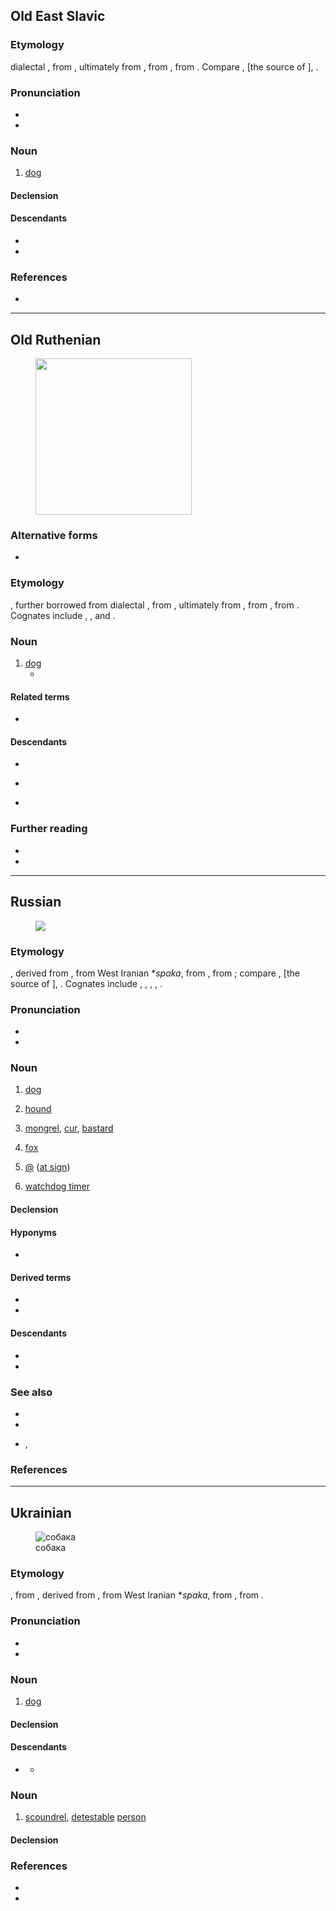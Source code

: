 ==Old East Slavic==

===Etymology===
{{bor+|orv|MIr.}} dialectal {{m|und|*sabāka-}}, from {{der|orv|ira-mpr-pro|*spā́kəh}}, ultimately from {{der|orv|ira-pro|*cwā́}}, from {{der|orv|iir-pro|*ćwā́}}, from {{der|orv|ine-pro|*ḱwṓ}}. Compare {{cog|gbz|tr=sabah}}, {{cog|xme-old|σπάκα|tr=spā́kəʰ}} [the source of {{cog|xcl|ասպակ||dog}}], {{cog|ae|𐬯𐬞𐬀𐬐𐬀|t=dog-like}}.

===Pronunciation===
* {{IPA|orv|/soˈbaka/}}
* {{hyph|orv|со|ба|ка}}

===Noun===
{{orv-noun|m}}

# [[dog]]

====Declension====
{{orv-decl-noun-a|соба|к}}

====Descendants====
* {{desctree|zle-ort|собака|alt=соба́ка|g=mf|t=dog}}
* {{desctree|ru|соба́ка|g=f|t=dog; hound}}

===References===
* {{R:orv:Sreznevsky|собака|455|3}}

----

==Old Ruthenian==
[[Image:YellowLabradorLooking new.jpg|thumb|250px|{{lang|zle-ort|соба́ка}}]]

===Alternative forms===
* {{alt|zle-ort|сабака|alt1=саба́ка||zle-obe}}

===Etymology===
{{inh+|zle-ort|orv|собака|соба́ка}}, further borrowed from {{der|zle-ort|MIr.}} dialectal {{m|und|*sabāka-}}, from {{der|zle-ort|ira-mpr-pro|*spā́kəh}}, ultimately from {{der|zle-ort|ira-pro|*cwā́}}, from {{der|zle-ort|iir-pro|*ćwā́}}, from {{der|zle-ort|ine-pro|*ḱwṓ}}. Cognates include {{cog|ru|соба́ка}}, {{cog|xme-old|σπάκα|tr=spā́kəʰ}}, {{cog|xcl|ասպակ}} and {{cog|ae|𐬯𐬞𐬀𐬐𐬀}}.

===Noun===
{{zle-ort-noun|head=соба́ка|mf-an|gen=|pl=|genpl=|adj=собачїй|dim=собачка}}

# [[dog]]
#* {{uxi|zle-ort|к озерꙋ з неводомъ ехати волно а '''собаки''' емꙋ не брати|t=}}
#: {{syn|zle-ort|песъ}}

====Related terms====
* {{l|zle-ort|собачникъ|соба́чникъ}}

====Descendants====
* {{desc|be|саба́ка|g=m}}
* {{desc|rue|соба́ка|g=f}} {{q|rare}}
* {{desctree|uk|соба́ка|g=mf}}

===Further reading===
* {{R:zle-ouk:SSUM|собака|365|2}}
* {{R:zle-obe:HSBM|собака, сабака|20|32|url=sobaka}}

{{c|zle-ort|Canids|Dogs‎}}

----

==Russian==
{{wikipedia|lang=ru}}
[[File:Laika.jpg|thumb|{{lang|ru|Соба́ка}}]]

===Etymology===
{{inh+|ru|orv|собака}}, derived from {{der|ru|MIr.}} {{m|und|*sabāka-}}, from West Iranian *''spaka'', from {{der|ru|ira-pro|*cwā́}}, from {{der|ru|ine-pro|*ḱwṓ}}; compare {{noncog|gbz|tr=sabah}}, {{noncog|xme-old|σπάκα|tr=spā́kəʰ}} [the source of {{noncog|xcl|ասպակ||dog}}], {{cog|ae|𐬯𐬞𐬀𐬐𐬀|t=dog-like}}. Cognates include {{cog|uk|соба́ка}}, {{cog|be|саба́ка}}, {{cog|pl|sobaka}} {{i|dialectal}}, {{cog|csb|sobaka||bitch (female dog); dissolute man}}, {{cog|sa|शुनक|tr=śunaka}}.

===Pronunciation===
* {{ru-IPA|соба́ка}}
* {{audio|ru|Ru-{{PAGENAME}}.ogg|Audio}}

===Noun===
{{ru-noun+|соба́ка|a=an|adj=соба́чий|dim=соба́чка}}

# [[dog]]
#: {{syn|ru|пёс}}
#: {{uxi|ru|[[сторожевой|сторожева́я]] '''соба́ка'''|[[watchdog]]}}
#: {{uxi|ru|[[дворовый|дворо́вая]] '''соба́ка'''|[[cur]], [[mongrel]], [[mutt]]}}
#: {{uxi|ru|[[вот|Вот]] [[где]] '''соба́ка''' [[зарывать|зарыта]]!|Now I see it!}}
#: {{uxi|ru|[[он|Его́]] [[каждый|ка́ждая]] '''соба́ка''' [[знать|зна́ет]]|Everyone knows him.|lit=Every dog knows him}}
#: {{uxi|ru|голо́дный как '''соба́ка'''|as hungry as a dog; [[wolfish]], [[rapacious]]}}
#: {{uxi|ru|замёрзнуть как '''соба́ка'''|to be chilled to the marrow}}
#: {{uxi|ru|[[злой как соба́ка]]|mad as hell|lit=vicious as a dog}}
#: {{uxi|ru|ну́жный как '''соба́ке''' пя́тая нога́|needed like a hole in the head|lit=needed like a dog needs a fifth leg}}
#: {{uxi|ru|[[соба́ка на се́не]]|[[dog in the manger]]}}
#: {{uxi|ru|[[соба́ку съесть]]|to know something inside out}}
#: {{uxi|ru|[[уста́ть как соба́ка]]|to be [[dog-tired]]}}
# [[hound]]
#: {{uxi|ru|соба́ка-[[ище́йка]]|[[bloodhound]]}}
# {{lb|ru|pejorative|figuratively}} [[mongrel]], [[cur]], [[bastard]] {{gloss|a detestable person}}
# {{lb|ru|colloquial|figuratively}} [[fox]] {{gloss|a clever, capable person}}
# {{lb|ru|Internet}} [[@]] ([[at sign]])
# {{lb|ru|computing|_|slang}} [[watchdog timer]]

====Declension====
{{ru-noun-table|соба́ка|a=an}}
{{ru-noun-table|соба́ка|a=an|old=1}}

====Hyponyms====
* {{l|ru|дворня́га}}

====Derived terms====
* {{l|ru|по-соба́чьи}}
* {{l|ru|соба́читься}}

====Descendants====
* {{desc|ale|sabaakax|bor=1}}
* {{desc|yux|тоукэ|bor=1}}

===See also===
* {{l|ru|конура́}}
* {{l|ru|щено́к}}
* {{l|ru|су́ка}}, {{l|ru|кобе́ль}}

===References===
{{R:ru:Vasmer}}
<references/>

{{topics|ru|Dogs}}

----

==Ukrainian==
{{wikipedia|lang=uk}}
[[Image:Kintamani.jpg|thumb|собака]]

===Etymology===
{{inh+|uk|zle-ort|собака|соба́ка}}, from {{inh|uk|orv|собака}}, derived from {{der|uk|MIr.}} {{m|und|*sabāka-}}, from West Iranian *''spaka'', from {{der|uk|ira-pro|*cwā́}}, from {{der|uk|ine-pro|*ḱwṓ}}.

===Pronunciation===
* {{uk-IPA|соба́ка}}
* {{audio|uk|Uk-{{PAGENAME}}.ogg|Audio}}

===Noun===
{{uk-noun|соба́ка<MF.anml>}}

# [[dog]] {{gloss|animal}}
#: {{syn|uk|пес|q1=poetic|су́ка|t2=female dog}}

====Declension====
{{uk-ndecl|соба́ка<MF.anml>}}

====Descendants====
* {{desc|pl|sobaka|bor=1}} {{i|dialectal}}
** {{desc|csb|sobaka|t=bitch (female dog); dissolute man|bor=1}}

===Noun===
{{uk-noun|соба́ка<MF.pr>}}

# {{lb|uk|figuratively|pejorative}} [[scoundrel]], [[detestable]] [[person]]

====Declension====
{{uk-ndecl|соба́ка<MF.pr>}}

===References===
* {{R:uk:SUM-11}}
* {{R:uk:Horokh}}

{{topics|uk|Canids|People}}